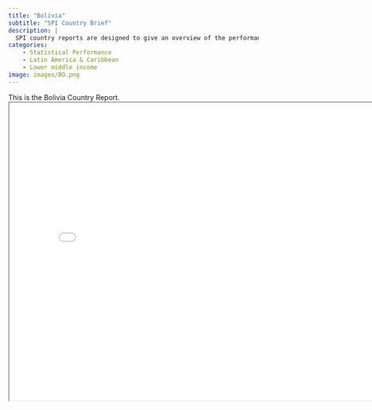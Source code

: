 ```yaml
---
title: "Bolivia"
subtitle: "SPI Country Brief"
description: |
  SPI country reports are designed to give an overview of the performance of Bolivia.
categories:
    - Statistical Performance
    - Latin America & Caribbean
    - Lower middle income
image: images/BO.png
---
```


This is the Bolivia Country Report.
<iframe src="charts/Bolivia_chart.html" width="800" height="600"></iframe>

